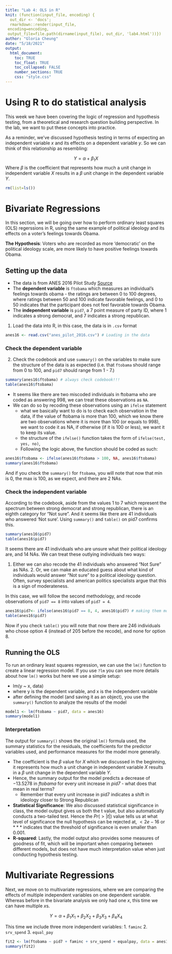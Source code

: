 ```yaml
---
title: "Lab 4: OLS in R"
knit: (function(input_file, encoding) {
  out_dir <- 'docs';
  rmarkdown::render(input_file,
 encoding=encoding,
 output_file=file.path(dirname(input_file), out_dir, 'lab4.html'))})
author: "Gloria Cheung"
date: "5/18/2021"
output: 
  html_document:
    toc: TRUE
    toc_float: TRUE
    toc_collapsed: FALSE
    number_sections: TRUE
    css: "style.css"
---
```


# Using R to do statistical analysis

This week we have been covering the logic of regression and hypothesis testing, from a theoretical and research question building perspective. In the lab, we want to put these concepts into practice. 

As a reminder, we've discussed hypothesis testing in terms of expecting an independent variable $x$ and its effects on a dependent variable $y$. So we can think of this relationship as resembling: 

$$Y = \alpha + \beta_1 X$$ 
Where $\beta$ is the coefficient that represents how much a unit change in independent variable $X$ results in a $\beta$ unit change in the dependent variable $Y$. 

```r
rm(list=ls())
```

# Bivariate Regressions 

In this section, we will be going over how to perform ordinary least squares (OLS) regerssions in R, using the same example of political ideology and its effects on a voter's feelings towards Obama. 

**The Hypothesis**: Voters who are recorded as more 'democratic' on the political ideology scale, are more likely to have positive feelings towards Obama. 

## Setting up the data 

- The data is from ANES 2016 Pilot Study [Source](https://electionstudies.org/data-center/anes-2016-pilot-study/)
- The **dependent variable** is `ftobama` which measures an individual's feelings towards obama - the ratings are between 0 to 100 degrees, where ratings between 50 and 100 indicate favorable feelings, and 0 to 50 indicates that the participant does not feel favorable towards Obama. 
- The **independent variable** is ``pid7``, a 7 point measure of party ID, where 1 indicates a strong democrat, and 7 indicates a strong republican.

1. Load the data into R, in this case, the data is in `.csv` format

```r
anes16 <- read.csv("anes_pilot_2016.csv") # Loading in the data
```

### Check the dependent variable

2. Check the codebook and use `summary()` on the variables to make sure the structure of the data is as expected (i.e. that `ftobama` should range from 0 to 100, and `pid7` should range from 1 - 7.)

```r
summary(anes16$ftobama) # always check codebook!!!
table(anes16$ftobama)
```

- It seems like there are two miscoded individuals in ftobama who are coded as answering $998$, we can treat these observations as `NA`. 
- We can do so by recoding these observations using an `ifelse` statement
  - what we basically want to do is to check each observation in the data, if the value of ftobama is more than 100, which we know there are two observations where it is more than 100 (or equals to 998), we want to code it as NA, if otherwise (if it is 100 or less), we want it to keep its value. 
  - the structure of the `ifelse()` function takes the form of `ifelse(test, yes, no)`,
  - Following the logic above, the function should be coded as such: 
  
```r
anes16$ftobama <- ifelse(anes16$ftobama > 100, NA, anes16$ftobama)
summary(anes16$ftobama)
```

And if you check the `summary()` for `ftobama`, you will note that now that min is 0, the max is 100, as we expect, and there are 2 NAs. 

### Check the independent variable 

According to the codebook, aside from the values 1 to 7 which represent the spectrum between strong democrat and strong republican, there is an eighth category for "Not sure". And it seems like there are 41 individuals who answered 'Not sure'. Using `summary()` and `table()` on pid7 confirms this. 

```r
summary(anes16$pid7)
table(anes16$pid7)
```

It seems there are 41 individuals who are unsure what their political ideology are, and 14 NAs. We can treat these outlying individuals two ways: 

1. Either we can also recode the 41 individuals who answered "Not Sure" as NAs. 2. Or, we can make an educated guess about what kind of individuals would answer "Not sure" to a political ideology question. Often, survey specialists and american politics specialists argue that this is a sign of moderateness. 

In this case, we will follow the second methodology, and recode observations of `pid7 == 8` into values of `pid7 = 4`. 

```r
anes16$pid7<- ifelse(anes16$pid7 == 8, 4, anes16$pid7) # making them moderate
table(anes16$pid7)
```

Now if you check `table()` you will note that now there are 246 individuals who chose option $4$ (instead of 205 before the recode), and none for option $8$. 


## Running the OLS 

To run an ordinary least squares regression, we can use the `lm()` function to create a linear regression model. If you use `?lm` you can see more details about how `lm()` works but here we use a simple setup: 

- lm(y ~ x, data)
- where y is the dependent variable, and x is the independent variable
- after defining the model (and saving it as an object), you use the `summary()` function to analyze the results of the model

```r
model1 <- lm(ftobama ~ pid7, data = anes16)
summary(model1) 
```

### Interpretation 

The output for `summary()` shows the original `lm()` formula used, the summary statistics for the residuals, the coefficients for the predictor variables used, and performance measures for the model more generally. 

- The coefficient is the $\beta$ value for $X$ which we discussed in the beginning, it represents how much a unit change in independent variable $X$ results in a $\beta$ unit change in the dependent variable $Y$. 
- Hence, the summary output for the model predicts a decrease of $-13.5278$ in *ftobama* for every unit increase in *pid7* - what does that mean in real terms? 
  - Remember that every unit increase in pid7 indicates a shift in ideology closer to Strong Republican
- **Statistical Significance**: We also discussed statistical significance in class, the model output gives us both the t value, but also automatically conducts a two-tailed test. Hence the $Pr(>|t|)$ value tells us at what level of significance the null hypothesis can be rejected at, $<2e-16$ or $***$ indicates that the threshold of significance is even smaller than 0.001. 
- **R-squared**: Lastly, the model output also provides some measures of goodness of fit, which will be important when comparing between different models, but does not have much interpretation value when just conducting hypothesis testing. 

# Multivariate Regressions 

Next, we move on to multivariate regressions, where we are comparing the effects of multiple independent variables on one dependent variable. Whereas before in the bivariate analysis we only had one $x$, this time we can have multiple $x$s. 

$$Y = \alpha + \beta_1 X_1 + \beta_2 X_2 + \beta_3 X_3 + \beta_4 X_4$$ 

This time we include three more independent variables: 
1. `faminc`
2. `srv_spend`
3. `equal_pay`

```r
fit2 <- lm(ftobama ~ pid7 + faminc + srv_spend + equalpay, data = anes16)
summary(fit2)
```

